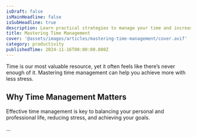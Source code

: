 ```yaml
---
isDraft: false
isMainHeadline: false
isSubHeadline: true
description: Learn practical strategies to manage your time and increase productivity.
title: Mastering Time Management
cover: '@assets/images/articles/mastering-time-management/cover.avif'
category: productivity
publishedTime: 2024-11-16T00:00:00.000Z
---
```

Time is our most valuable resource, yet it often feels like there’s never enough of it. Mastering time management can help you achieve more with less stress.

## Why Time Management Matters

Effective time management is key to balancing your personal and professional life, reducing stress, and achieving your goals.

...
